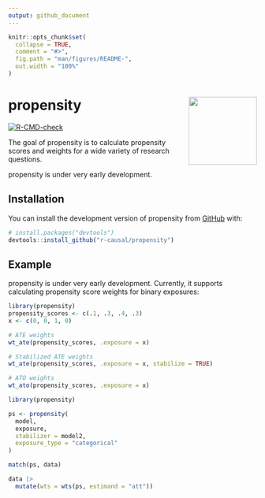 ```yaml
---
output: github_document
---
```


<!-- README.md is generated from README.Rmd. Please edit that file -->

```r
knitr::opts_chunk$set(
  collapse = TRUE, 
  comment = "#>",
  fig.path = "man/figures/README-",
  out.width = "100%"
)
```

# propensity <img src="man/figures/logo.png" align="right" height="138" />

<!-- badges: start -->
[![R-CMD-check](https://github.com/malcolmbarrett/propensity/actions/workflows/R-CMD-check.yaml/badge.svg)](https://github.com/malcolmbarrett/propensity/actions/workflows/R-CMD-check.yaml)
<!-- badges: end -->

The goal of propensity is to calculate propensity scores and weights for a wide variety of research questions.

propensity is under very early development.

## Installation

You can install the development version of propensity from [GitHub](https://github.com/) with:

``` r
# install.packages("devtools")
devtools::install_github("r-causal/propensity")
```

## Example

propensity is under very early development. Currently, it supports calculating propensity score weights for binary exposures:

```r
library(propensity)
propensity_scores <- c(.1, .3, .4, .3)
x <- c(0, 0, 1, 0)

# ATE weights
wt_ate(propensity_scores, .exposure = x)

# Stabilized ATE weights
wt_ate(propensity_scores, .exposure = x, stabilize = TRUE)

# ATO weights
wt_ato(propensity_scores, .exposure = x)
```


```r
library(propensity)

ps <- propensity(
  model, 
  exposure, 
  stabilizer = model2, 
  exposure_type = "categorical"
)

match(ps, data)

data |> 
  mutate(wts = wts(ps, estimand = "att"))
```

